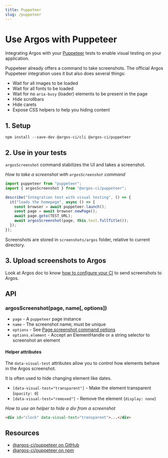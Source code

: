 ```yaml
---
title: Puppeteer
slug: /puppeteer
---
```


# Use Argos with Puppeteer

Integrating Argos with your [Puppeteer](https://github.com/puppeteer/puppeteer) tests to enable visual testing on your application.

Puppeteer already offers a command to take screenshots. The official Argos Puppeteer integration uses it but also does several things:

- Wait for all images to be loaded
- Wait for all fonts to be loaded
- Wait for no `aria-busy` (loader) elements to be present in the page
- Hide scrollbars
- Hide carets
- Expose CSS helpers to help you hiding content

## 1. Setup

```
npm install --save-dev @argos-ci/cli @argos-ci/puppeteer
```

## 2. Use in your tests

`argosScreenshot` command stabilizes the UI and takes a screenshot.

_How to take a screenshot with `argosScreenshot` command_

```js
import puppeteer from "puppeteer";
import { argosScreenshot } from "@argos-ci/puppeteer";

describe("Integration test with visual testing", () => {
  it("loads the homepage", async () => {
    const browser = await puppeteer.launch();
    const page = await browser.newPage();
    await page.goto(TEST_URL);
    await argosScreenshot(page, this.test.fullTitle());
  });
});
```

Screenshots are stored in `screenshots/argos` folder, relative to current directory.

## 3. Upload screenshots to Argos

Look at Argos doc to know [how to configure your CI](https://argos-ci.com/docs/configure-ci) to send screenshots to Argos.


## API

### argosScreenshot(page, name[, options])

- `page` - A `puppeteer` page instance
- `name` - The screenshot name; must be unique
- `options` - See [Page.screenshot command options](https://pptr.dev/next/api/puppeteer.page.screenshot/)
- `options.element` - Accept an ElementHandle or a string selector to screenshot an element

#### Helper attributes

The `data-visual-test` attributes allow you to control how elements behave in the Argos screenshot.

It is often used to hide changing element like dates.

- `[data-visual-test="transparent"]` - Make the element transparent (`opacity: 0`)
- `[data-visual-test="removed"]` - Remove the element (`display: none`)

_How to use an helper to hide a div from a screenshot_

```html
<div id="clock" data-visual-test="transparent">...</div>
```

## Resources

- [@argos-ci/puppeteer on GitHub](https://github.com/argos-ci/argos-puppeteer)
- [@argos-ci/puppeteer on npm](https://www.npmjs.com/package/@argos-ci/puppeteer)
